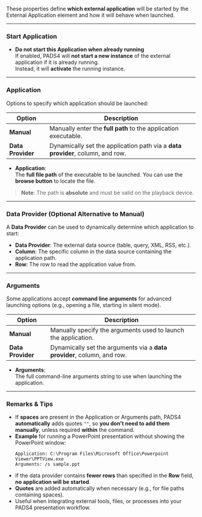 
These properties define **which external application** will be started by the External Application element and how it will behave when launched.

---

### **Start Application**

- **Do not start this Application when already running**  
  If enabled, PADS4 will **not start a new instance** of the external application if it is already running.  
  Instead, it will **activate** the running instance.

---

### **Application**  
Options to specify which application should be launched:

| Option          | Description                                                      |
|-----------------|------------------------------------------------------------------|
| **Manual**      | Manually enter the **full path** to the application executable. |
| **Data Provider**| Dynamically set the application path via a **data provider**, column, and row. |

- **Application**:  
  The **full file path** of the executable to be launched. You can use the **browse button** to locate the file.

> **Note**: The path is **absolute** and must be valid on the playback device.  

---

### **Data Provider (Optional Alternative to Manual)**  
A **Data Provider** can be used to dynamically determine which application to start:
- **Data Provider**: The external data source (table, query, XML, RSS, etc.).
- **Column**: The specific column in the data source containing the application path.
- **Row**: The row to read the application value from.

---

### **Arguments**  
Some applications accept **command line arguments** for advanced launching options (e.g., opening a file, starting in silent mode).

| Option          | Description                                                      |
|-----------------|------------------------------------------------------------------|
| **Manual**      | Manually specify the arguments used to launch the application.  |
| **Data Provider**| Dynamically set the arguments via a **data provider**, column, and row. |

- **Arguments**:  
  The full command-line arguments string to use when launching the application.

---

### **Remarks & Tips**

- If **spaces** are present in the Application or Arguments path, PADS4 **automatically** adds quotes `""`, so **you don't need to add them manually**, unless required **within** the command.
- **Example** for running a PowerPoint presentation without showing the PowerPoint window:  
  ```
  Application: C:\Program Files\Microsoft Office\Powerpoint Viewer\PPTView.exe  
  Arguments: /s sample.ppt
  ```
- If the data provider contains **fewer rows** than specified in the **Row** field, **no application will be started**.
- **Quotes** are added automatically when necessary (e.g., for file paths containing spaces).
- Useful when integrating external tools, files, or processes into your PADS4 presentation workflow.
